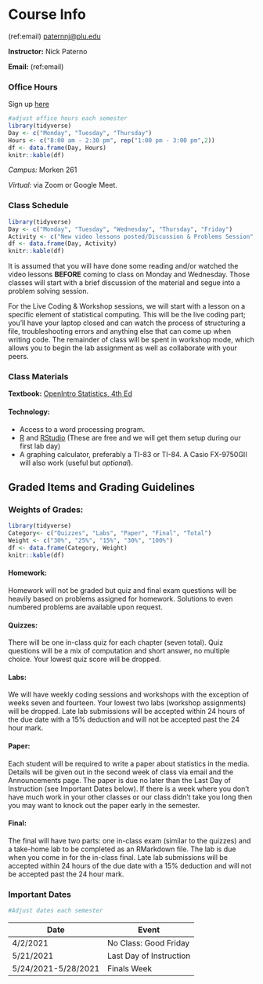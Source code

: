 # Course Info {#info}

(ref:email) [paternnj@plu.edu](mailto:paternnj@plu.edu)

**Instructor:** Nick Paterno

**Email:** (ref:email)

### Office Hours
Sign up [here](https://calendar.google.com/calendar/u/0/selfsched?sstoken=UUEtUG1vWXBzQWVnfGRlZmF1bHR8MDkxZTNlNTE2MzdjYTI4ZTY2MmFkNmRlZjI0OTNlNDI)

```r
#adjust office hours each semester
library(tidyverse)
Day <- c("Monday", "Tuesday", "Thursday")
Hours <- c("8:00 am - 2:30 pm", rep("1:00 pm - 3:00 pm",2))
df <- data.frame(Day, Hours)
knitr::kable(df) 
```
*Campus:* Morken 261 

*Virtual:* via Zoom or Google Meet. 

### Class Schedule
```r
library(tidyverse)
Day <- c("Monday", "Tuesday", "Wednesday", "Thursday", "Friday")
Activity <- c("New video lessons posted/Discussion & Problems Session", "Office Hours", "Discussion & Problems Session", "Office Hours", "Live Coding & Workshop")
df <- data.frame(Day, Activity)
knitr::kable(df) 
```

It is assumed that you will have done some reading and/or watched the video lessons **BEFORE** coming to class on Monday and Wednesday. Those classes will start with a brief discussion of the material and segue into a problem solving session.

For the Live Coding \& Workshop sessions, we will start with a lesson on a specific element of statistical computing. This will be the live coding part; you'll have your laptop closed and can watch the process of structuring a file, troubleshooting errors and anything else that can come up when writing code. The remainder of class will be spent in workshop mode, which allows you to begin the lab assignment as well as collaborate with your peers. 

### Class Materials

**Textbook:** [OpenIntro Statistics, 4th Ed](https://leanpub.com/openintro-statistics)

#### Technology:

* Access to a word processing program. 
* [R](https://cran.r-project.org/) and [RStudio](https://rstudio.com/) (These are free and we will get them setup during our first lab day)
* A graphing calculator, preferably a TI-83 or TI-84. A Casio FX-9750GII will also work (useful but *optional*).

## Graded Items and Grading Guidelines

### Weights of Grades:
```r
library(tidyverse)
Category<- c("Quizzes", "Labs", "Paper", "Final", "Total")
Weight <- c("30%", "25%", "15%", "30%", "100%")
df <- data.frame(Category, Weight)
knitr::kable(df) 
```

#### Homework:
Homework will not be graded but quiz and final exam questions will be heavily based on problems assigned for homework. Solutions to even numbered problems are available upon request. 

#### Quizzes:
There will be one in-class quiz for each chapter (seven total). Quiz questions will be a mix of computation and short answer, no multiple choice. Your lowest quiz score will be dropped.

#### Labs:
We will have weekly coding sessions and workshops with the exception of weeks seven and fourteen. Your lowest two labs (workshop assignments) will be dropped. Late lab submissions will be accepted within 24 hours of the due date with a 15% deduction and will not be accepted past the 24 hour mark. 

#### Paper:
Each student will be required to write a paper about statistics in the media. Details will be given out in the second week of class via email and the Announcements page. The paper is due no later than the Last Day of Instruction (see Important Dates below). If there is a week where you don't have much work in your other classes or our class didn't take you long then you may want to knock out the paper early in the semester.

#### Final:
The final will have two parts: one in-class exam (similar to the quizzes) and a take-home lab to be completed as an RMarkdown file. The lab is due when you come in for the in-class final. Late lab submissions will be accepted within 24 hours of the due date with a 15% deduction and will not be accepted past the 24 hour mark. 

### Important Dates
```r
#Adjust dates each semester
```

Date  | Event
------------- | -------------
4/2/2021  | No Class: Good Friday
5/21/2021 | Last Day of Instruction
5/24/2021-5/28/2021 | Finals Week
